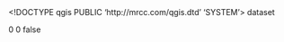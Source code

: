 <!DOCTYPE qgis PUBLIC 'http://mrcc.com/qgis.dtd' 'SYSTEM'>
<qgis version="3.22.7-Białowieża">
  <identifier></identifier>
  <parentidentifier></parentidentifier>
  <language></language>
  <type>dataset</type>
  <title></title>
  <abstract></abstract>
  <contact>
    <name></name>
    <organization></organization>
    <position></position>
    <voice></voice>
    <fax></fax>
    <email></email>
    <role></role>
  </contact>
  <links/>
  <fees></fees>
  <encoding></encoding>
  <crs>
    <spatialrefsys>
      <wkt></wkt>
      <proj4></proj4>
      <srsid>0</srsid>
      <srid>0</srid>
      <authid></authid>
      <description></description>
      <projectionacronym></projectionacronym>
      <ellipsoidacronym></ellipsoidacronym>
      <geographicflag>false</geographicflag>
    </spatialrefsys>
  </crs>
  <extent>
    <spatial crs="" minz="0" maxx="0" dimensions="2" miny="0" minx="0" maxy="0" maxz="0"/>
    <temporal>
      <period>
        <start></start>
        <end></end>
      </period>
    </temporal>
  </extent>
</qgis>
